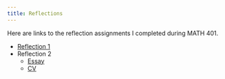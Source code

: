 ```yaml
---
title: Reflections
---
```


Here are links to the reflection assignments I completed during MATH 401.

- [Reflection 1](/reflections/reflection_1.qmd)
- Reflection 2
  - [Essay](/reflections/reflection_2.qmd)
  - [CV](/reflections/cv.qmd)
